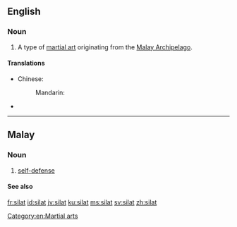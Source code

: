 ==English==
{{wikipedia}}
	
===Noun===
{{en-noun|-}}
	
# A type of [[martial art]] originating from the [[Malay Archipelago]].
	
====Translations====
{{trans-top|type of martial art}}
* Chinese: 
*: Mandarin: {{t|cmn|席拉|tr=xílā|sc=Hani}}
{{trans-mid}}
* {{trreq|Finnish}}
{{trans-bottom}}

[[Category:en:Martial arts]]

----

==Malay==

===Noun===
{{head|ms|noun}}

# [[self-defense]]

====See also====
{{projectlinks|wikipedia}}

[[fr:silat]]
[[id:silat]]
[[jv:silat]]
[[ku:silat]]
[[ms:silat]]
[[sv:silat]]
[[zh:silat]]